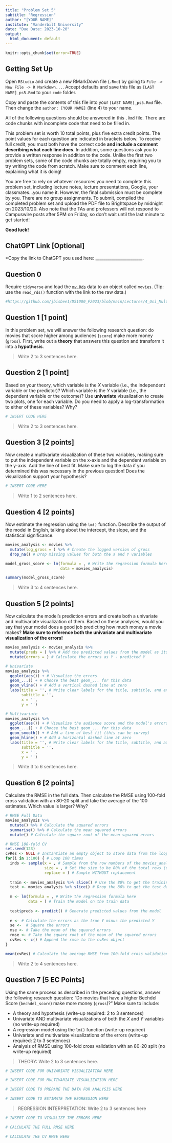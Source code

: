 ```yaml
---
title: "Problem Set 5"
subtitle: "Regression"
author: "[YOUR NAME]"
institute: "Vanderbilt University"
date: "Due Date: 2023-10-20"
output:
  html_document: default
---
```


```r
knitr::opts_chunk$set(error=TRUE)
```


## Getting Set Up

Open `RStudio` and create a new RMarkDown file (`.Rmd`) by going to `File -> New File -> R Markdown...`.
Accept defaults and save this file as `[LAST NAME]_ps5.Rmd` to your `code` folder.

Copy and paste the contents of this file into your `[LAST NAME]_ps5.Rmd` file. Then change the `author: [YOUR NAME]` (line 4) to your name.

All of the following questions should be answered in this `.Rmd` file. There are code chunks with incomplete code that need to be filled in. 

This problem set is worth 10 total points, plus five extra credit points. The point values for each question are indicated in brackets below. To receive full credit, you must both have the correct code **and include a comment describing what each line does**. In addition, some questions ask you to provide a written response in addition to the code. Unlike the first two problem sets, some of the code chunks are totally empty, requiring you to try writing the code from scratch. Make sure to comment each line, explaining what it is doing!

You are free to rely on whatever resources you need to complete this problem set, including lecture notes, lecture presentations, Google, your classmates...you name it. However, the final submission must be complete by you. There are no group assignments. To submit, compiled the completed problem set and upload the PDF file to Brightspace by midnight on 2023/10/20. Also note that the TAs and professors will not respond to Campuswire posts after 5PM on Friday, so don't wait until the last minute to get started!

**Good luck!**

## ChatGPT Link [Optional]

*Copy the link to ChatGPT you used here: _______________________.

## Question 0
Require `tidyverse` and load the [`mv.Rds`](https://github.com/jbisbee1/DS1000_F2023/blob/main/Lectures/5_Regression/data/mv.Rds?raw=true') data to an object called `movies`. (Tip: use the `read_rds()` function with the link to the raw data.)
```r
#https://github.com/jbisbee1/DS1000_F2023/blob/main/Lectures/4_Uni_Multivariate/data/game_summary.Rds?raw=true')
```


## Question 1 [1 point]
In this problem set, we will answer the following research question: do movies that score higher among audiences (`score`) make more money (`gross`). First, write out a **theory** that answers this question and transform it into a **hypothesis**. 

> Write 2 to 3 sentences here.

## Question 2 [1 point]
Based on your theory, which variable is the $X$ variable (i.e., the independent variable or the predictor)? Which variable is the $Y$ variable (i.e., the dependent variable or the outcome)? Use **univariate** visualization to create two plots, one for each variable. Do you need to apply a log-transformation to either of these variables? Why?

```r
# INSERT CODE HERE
```

> Write 2 to 3 sentences here.

## Question 3 [2 points]
Now create a multivariate visualization of these two variables, making sure to put the independent variable on the x-axis and the dependent variable on the y-axis. Add the line of best fit. Make sure to log the data if you determined this was necessary in the previous question! Does the visualization support your hypothesis?

```r
# INSERT CODE HERE
```

> Write 1 to 2 sentences here.

## Question 4 [2 points]
Now estimate the regression using the `lm()` function. Describe the output of the model in English, talking about the intercept, the slope, and the statistical significance.

```r
movies_analysis <- movies %>%
  mutate(log_gross = ) %>% # Create the logged version of gross
  drop_na() # Drop missing values for both the X and Y variables

model_gross_score <- lm(formula = , # Write the regression formula here
                        data = movies_analysis)

summary(model_gross_score)
```


> Write 3 to 4 sentences here.

## Question 5 [2 points]
Now calculate the model's prediction errors and create both a univariate and multivariate visualization of them. Based on these analyses, would you say that your model does a good job predicting how much money a movie makes? **Make sure to reference both the univariate and multivariate visualization of the errors!**

```r
movies_analysis <- movies_analysis %>%
  mutate(preds = ) %>% # Add the predicted values from the model as its own column called "preds"
  mutate(errors = ) # Calculate the errors as Y - predicted Y

# Univariate
movies_analysis %>%
  ggplot(aes()) + # Visualize the errors
  geom_...() + # Choose the best geom_... for this data
  geom_vline() + # Add a vertical dashed line at zero
  labs(title = '', # Write clear labels for the title, subtitle, and axes
       subtitle = '',
       x = '',
       y = '')

# Multivariate
movies_analysis %>%
  ggplot(aes()) + # Visualize the audience score and the model's errors 
  geom_...() + # Choose the best geom_... for this data
  geom_smooth() + # Add a line of best fit (this can be curvey)
  geom_hline() + # Add a horizontal dashed line at zero
  labs(title = '', # Write clear labels for the title, subtitle, and axes
       subtitle = '',
       x = '',
       y = '')
```

> Write 3 to 6 sentences here.

## Question 6 [2 points]
Calculate the RMSE in the full data. Then calculate the RMSE using 100-fold cross validation with an 80-20 split and take the average of the 100 estimates. Which value is larger? Why?

```r
# RMSE Full Data
movies_analysis %>%
  mutate() %>% # Calculate the squared errors
  summarise() %>% # Calculate the mean squared errors
  mutate() # Calculate the square root of the mean squared errors

# RMSE 100-fold CV
set.seed(123)
cvRes <- NULL # Instantiate an empty object to store data from the loop
for(i in 1:100) { # Loop 100 times
  inds <- sample(x = , # Sample from the row numbers of the movies_analysis dataframe
                 size = , # Set the size to be 80% of the total rows (don't forget to round()!)
                 replace = ) # Sample WITHOUT replacement
  
  train <- movies_analysis %>% slice() # Use the 80% to get the training data
  test <- movies_analysis %>% slice() # Drop the 80% to get the test data
  
  m <- lm(formula = , # Write the regression formula here
          data = ) # Train the model on the train data
  
  test$preds <- predict() # Generate predicted values from the model
  
  e <- # Calculate the errors as the true Y minus the predicted Y
  se <-  # Square the errors
  mse <- # Take the mean of the squared errors
  rmse <- # Take the square root of the mean of the squared errors
  cvRes <- c() # Append the rmse to the cvRes object
} 

mean(cvRes) # Calculate the average RMSE from 100-fold cross validation
```

> Write 2 to 4 sentences here.

## Question 7 [5 EC Points]
Using the same process as described in the preceding questions, answer the following research question: "Do movies that have a higher Bechdel Score (`bechdel_score`) make more money (`gross`)?" Make sure to include:

* A theory and hypothesis (write-up required: 2 to 3 sentences)
* Univariate AND multivariate visualizations of both the $X$ and $Y$ variables (no write-up required)
* A regression model using the `lm()` function (write-up required)
* Univariate and multivariate visualizations of the errors (write-up required: 2 to 3 sentences)
* Analysis of RMSE using 100-fold cross validation with an 80-20 split (no write-up required)

> THEORY: Write 2 to 3 sentences here.

```r
# INSERT CODE FOR UNIVARIATE VISUALIZATION HERE

# INSERT CODE FOR MULTIVARIATE VISUALIZATION HERE

# INSERT CODE TO PREPARE THE DATA FOR ANALYSIS HERE

# INSERT CODE TO ESTIMATE THE REGRESSION HERE
```

> REGRESSION INTERPRETATION: Write 2 to 3 sentences here

```r
# INSERT CODE TO VISUALIZE THE ERRORS HERE

# CALCULATE THE FULL RMSE HERE

# CALCULATE THE CV RMSE HERE
```


